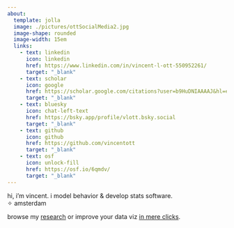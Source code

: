 ```yaml
---
about:
  template: jolla
  image: ./pictures/ottSocialMedia2.jpg
  image-shape: rounded
  image-width: 15em
  links:
    - text: linkedin
      icon: linkedin
      href: https://www.linkedin.com/in/vincent-l-ott-550952261/
      target: "_blank"
    - text: scholar
      icon: google
      href: https://scholar.google.com/citations?user=b9HuDNIAAAAJ&hl=en
      target: "_blank"
    - text: bluesky
      icon: chat-left-text
      href: https://bsky.app/profile/vlott.bsky.social
      target: "_blank"
    - text: github
      icon: github
      href: https://github.com/vincentott
      target: "_blank"
    - text: osf
      icon: unlock-fill
      href: https://osf.io/6qmdv/
      target: "_blank"
---
```

hi, i'm vincent. i model behavior & develop stats software.  
✧ amsterdam   

browse my [research](research.qmd) or improve your data viz [in mere clicks](raincloudplots.qmd).